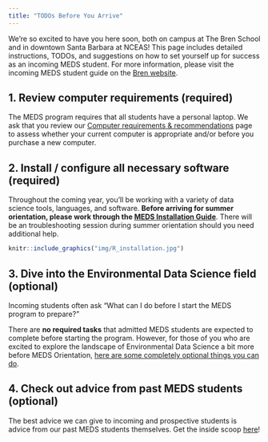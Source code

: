 ```yaml
---
title: "TODOs Before You Arrive"
---
```


We're so excited to have you here soon, both on campus at The Bren School and in downtown Santa Barbara at NCEAS! This page includes detailed instructions, TODOs, and suggestions on how to set yourself up for success as an incoming MEDS student. For more information, please visit the incoming MEDS student guide on the [Bren website](https://bren.ucsb.edu/incoming-meds-student-guide).

## 1. Review computer requirements (required)

The MEDS program requires that all students have a personal laptop. We ask that you review our [Computer requirements & recommendations](computer_reqs.html) page to assess whether your current computer is appropriate and/or before you purchase a new computer.

## 2. Install / configure all necessary software (required)

Throughout the coming year, you'll be working with a variety of data science tools, languages, and software. **Before arriving for summer orientation, please work through the [MEDS Installation Guide](https://ucsb-meds.github.io/MEDS-installation-guide/)**. There will be an troubleshooting session during summer orientation should you need additional help.

```r
knitr::include_graphics("img/R_installation.jpg")
```

## 3. Dive into the Environmental Data Science field (optional)

Incoming students often ask “What can I do before I start the MEDS program to prepare?”

There are **no required tasks** that admitted MEDS students are expected to complete before starting the program. However, for those of you who are excited to explore the landscape of Environmental Data Science a bit more before MEDS Orientation, [here are some completely optional things you can do](pre_meds_prep.html).

## 4. Check out advice from past MEDS students (optional)

The best advice we can give to incoming and prospective students is advice from our past MEDS students themselves. Get the inside scoop [here](student_advice.html)!
